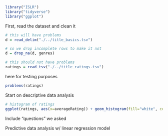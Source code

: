 ```r
library("ISLR") 
library("tidyverse") 
library("ggplot")
```


First, read the dataset and clean it
```r
# this will have problems
d = read_delim("./../title_basics.tsv")

# so we drop incomplete rows to make it not
d = drop_na(d, genres)
```
```r
# this should not have problems
ratings = read_tsv("./../title_ratings.tsv")
```

here for testing purposes
```r
problems(ratings)
```

Start on descriptive data analysis
```r
# histogram of ratings
ggplot(ratings, aes(x=averageRating)) + geom_histogram(fill="white", color="black")

```
Include "questions" we asked




Predictive data analysis w/ linear regression model
```r

```